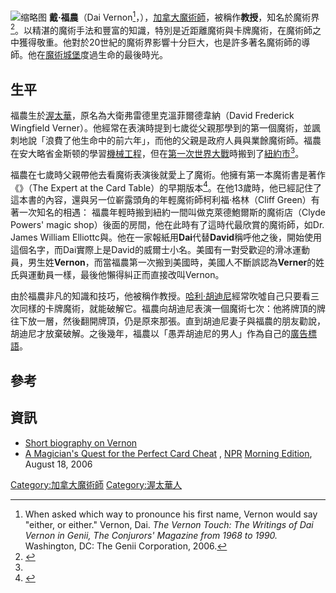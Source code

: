 {{expand|time=2013-09-08T14:16:49+00:00}}
[[File:Dai_vernon.jpg|缩略图]]
'''戴·福農'''（Dai Vernon<ref>When asked which way to pronounce his first name, Vernon would say "either, or either." Vernon, Dai. ''The Vernon Touch: The Writings of Dai Vernon in Genii, The Conjurors' Magazine from 1968 to 1990.'' Washington, DC: The Genii Corporation, 2006.</ref>，{{bd|1894年|6月11日|1992年|8月21日}}），[[加拿大|加拿大]][[魔術師|魔術師]]，被稱作'''教授'''，知名於魔術界<ref name=obit>{{cite news |first= Lee A.|last= Daniels|authorlink= |coauthors= |title= Dai Vernon, 98; An Expert Magician Who Taught Others |url=http://query.nytimes.com/gst/fullpage.html?res=9E0CE0DB1730F93AA1575BC0A964958260 |quote= Dai Vernon, a sleight of hand artist who was a mentor to many of the most accomplished magicians of the last half-century, died Aug. 21 at the home of a son, Edward Wingfield Verner, in Ramona, Calif., where he had lived for the last two years. He was 98 years old. |publisher=[[New_York_Times|New York Times]] |date=August 29, 1992 |accessdate=2007-08-21 }}</ref>。以精湛的魔術手法和豐富的知識，特別是近距離魔術與卡牌魔術，在魔術師之中獲得敬重。他對於20世紀的魔術界影響十分巨大，也是許多著名魔術師的導師。他在[[魔術城堡|魔術城堡]]度過生命的最後時光。

==生平==
福農生於[[渥太華|渥太華]]，原名為大衛弗雷德里克溫菲爾德韋納（David Frederick Wingfield Verner）。他經常在表演時提到七歲從父親那學到的第一個魔術，並諷刺地說「浪費了他生命中的前六年」，而他的父親是政府人員與業餘魔術師。福農在安大略省金斯顿的{{link-en|加拿大皇家軍事學院|Royal_Military_College_of_Canada}}學習[[機械工程|機械工程]]，但在[[第一次世界大戰|第一次世界大戰]]時搬到了[[紐約市|紐約市]]<ref name="obit"/>。

福農在七歲時父親帶他去看魔術表演後就愛上了魔術。他擁有第一本魔術書是{{link-en|S. W. Erdnase|}}著作《{{link-en|牌桌上的專家|The Expert at the Card Table}}》（The Expert at the Card Table）的早期版本<ref name="erdnase">{{cite book|title=The Expert at the Card Table: The Classic Treatise on Card Manipulation|last=Erdnase|first=S. W|publisher=Dover Publications|year=1995|isbn=978-0-486-28597-9|edition=1st Ed. reprint|location=Mineola, NY da|page=144 pages|}}</ref>。在他13歲時，他已經記住了這本書的內容，還與另一位嶄露頭角的年輕魔術師柯利福·格林（Cliff Green）有著一次知名的相遇：
{{quote|格林問福農：「你都表演什麼樣的魔術？」而福農要他給卡牌取名，之後福農從口袋裡掏出一包卡牌，翻開牌堆最上面的牌，露出了那張寫有名字的卡牌，然後回答無話可說的格林：「這就是我在表演的魔術。那你都表演什麼樣的魔術？」}}
福農年輕時搬到紐約一間叫做克萊德鮑爾斯的魔術店（Clyde Powers' magic shop）後面的房間，他在此時有了這時代最欣賞的魔術師，如Dr. James William Elliottc與{{link-en|哈里·凱拉|Harry Kellar}}。他在一家報紙用'''Dai'''代替'''David'''稱呼他之後，開始使用這個名字，而Dai實際上是David的威爾士小名。美國有一對受歡迎的滑冰運動員，男生姓'''Vernon'''，而當福農第一次搬到美國時，美國人不斷誤認為'''Verner'''的姓氏與運動員一樣，最後他懶得糾正而直接改叫Vernon。

由於福農非凡的知識和技巧，他被稱作教授。[[哈利·胡迪尼|哈利·胡迪尼]]經常吹噓自己只要看三次同樣的卡牌魔術，就能破解它。福農向胡迪尼表演一個魔術七次：他將牌頂的牌往下放一層，然後翻開牌頂，仍是原來那張。直到胡迪尼妻子與福農的朋友勸說，胡迪尼才放棄破解。之後幾年，福農以「愚弄胡迪尼的男人」作為自己的[[廣告標語|廣告標語]]。
==參考==
{{reflist}}

==資訊==
* [https://web.archive.org/web/20110220024357/http://www.magicdirectory.com/vernon/ Short biography on Vernon]
* [http://www.npr.org/templates/story/story.php?storyId=5666567 A Magician's Quest for the Perfect Card Cheat] {{Wayback|url=http://www.npr.org/templates/story/story.php?storyId=5666567 |date=20210212013907 }}, [[NPR|NPR]] [[Morning_Edition|Morning Edition]], August 18, 2006

{{Authority control}}
{{DEFAULTSORT:vernon}}
[[Category:加拿大魔術師|Category:加拿大魔術師]]
[[Category:渥太華人|Category:渥太華人]]
